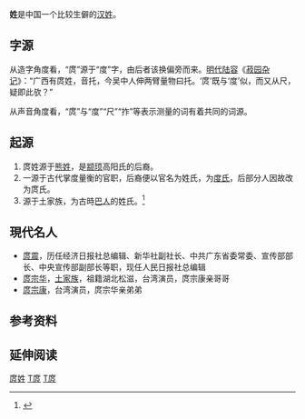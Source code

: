 {{expand|time=2014-03-22T05:55:30+00:00}}
{{refimprove|time=2014-03-22T05:55:30+00:00}}
{{姓氏
|姓氏=庹
|繁體=
|簡體=
|拼音=Tuǒ
|中国大陆=Tuo
|台湾=
|香港=
|澳门=
|新加坡=
|马来西亚=
|越南=
|韩国=탁
|反切=
|同音字=
|堂号=
|郡望=
}}
'''{{ruby-py|庹|-{zh-cn:tuǒ;zh-tw:ㄊㄨㄛˇ;zh-hk:tok3}-}}姓'''是中国一个比较生僻的[[汉姓|汉姓]]。

== 字源 ==
{{Wiktionary|庹}}{{Wiktionary|thước}}
从造字角度看，“庹”源于“度”字，由后者该换偏旁而来。[[明代|明代]][[陆容|陆容]]《[[s:菽園雜記/卷12|菽园杂记]]》：“广西有庹姓，音托，今吴中人伸两臂量物曰托。‘庹’既与‘度’似，而又从尺，疑即此欤？”

从声音角度看，“庹”与“度”“尺”“拃”等表示测量的词有着共同的词源。

== 起源 ==
#庹姓源于[[熊姓|熊姓]]，是[[颛顼|颛顼]]高阳氏的后裔。
#一源于古代掌度量衡的官职，后裔便以官名为姓氏，为[[度姓|度氏]]，后部分人因故改为庹氏。
# 源于土家族，为古時[[巴人|巴人]]的姓氏。<ref>{{Cite web |url=http://wiki.zupulu.com/doc.php?action=view&docid=518 |title=庹姓起源 |access-date=2014-03-22 |archive-date=2018-03-30 |archive-url=https://web.archive.org/web/20180330080029/http://wiki.zupulu.com/doc.php?action=view&docid=518 }}</ref>

== 現代名人 ==
* [[庹震|庹震]]，历任经济日报社总编辑、新华社副社长、中共广东省委常委、宣传部部长、中央宣传部副部长等职，现任人民日报社总编辑
* [[庹宗华|庹宗华]]，[[土家族|土家族]]，祖籍湖北松滋，台湾演员，庹宗康亲哥哥
* [[庹宗康|庹宗康]]，台湾演员，庹宗华亲弟弟

== 参考资料 ==
{{Reflist}}

== 延伸阅读 ==
{{Wikisource further reading}}

[[Category:庹姓|]]
[[Category:漢姓|T庹]]
[[Category:中国姓氏|T庹]]